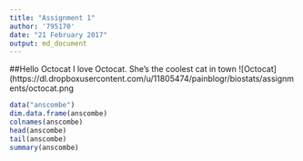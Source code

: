 ```yaml
---
title: "Assignment 1"
author: '795170'
date: "21 February 2017"
output: md_document
---
```

##Hello Octocat
I love Octocat. She’s the coolest cat in town
![Octocat](https://dl.dropboxusercontent.com/u/11805474/painblogr/biostats/assignments/octocat.png


```r
data("anscombe")
dim.data.frame(anscombe)
colnames(anscombe)
head(anscombe)
tail(anscombe)
summary(anscombe)

```

